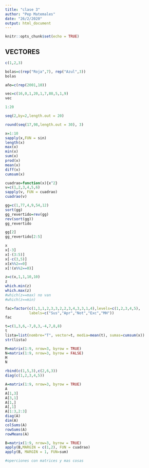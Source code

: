 ```yaml
---
title: "clase 3"
author: "Pep Matemales"
date: "26/2/2020"
output: html_document
---
```


```r
knitr::opts_chunk$set(echo = TRUE)
```

## VECTORES

```r
c(1,2,3)
```


```r
bolas=c(rep("Roja",7), rep("Azul",3))
bolas
```

```r
año=c(rep(2001,10))
```

```r
vec=c(16,0,1,20,1,7,88,5,1,9)
vec
```



```r
1:20
```
```r
seq(2,by=2,length.out = 20)
```


```r
round(seq(17,98,length.out = 30), 3)
```

```r
x=1:10
sapply(x,FUN = sin)
length(x)
max(x)
min(x)
sum(x)
prod(x)
mean(x)
diff(x)
cumsum(x)

```

```r
cuadrao=function(x){x^2}
v=c(1,2,3,4,5,6)
sapply(v, FUN = cuadrao)
cuadrao(v)
```

```r
gg=c(1,77,4,9,54,12)
sort(gg)
gg_revertido=rev(gg)
rev(sort(gg))
gg_revertido
```

```r
gg[2]
gg_revertido[2:5]
```
```r
x
x[-3]
x[-(3:5)]
x[-c(3,5)]
x[x%%2==0]
x[!(x%%2==0)]
```

```r
z=c(x,1,1,10,10)
z
which.min(z)
which.max(z)
#which(z==max) no van
#which(z==min)
```



```r
fac=factor(c(1,1,1,2,3,3,2,2,3,4,3,3,1,4),levels=c(1,2,3,4,5),
           labels=c("Sus","Apr","Not","Exc","MH"))
fac

```

```r
t=c(1,3,6,-7,8,3,-4,7,8,8)
t
lista=list(nombre="T", vector=t, media=mean(t), sumas=cumsum(x))
str(lista)
```


```r
M=matrix(1:9, nrow=3, byrow = TRUE)
N=matrix(1:9, nrow=3, byrow = FALSE)
M
N
```

```r
rbind(c(1,5,3),c(2,6,3))
diag(c(1,2,3,4,5))
```

```r
A=matrix(1:9, nrow=3, byrow = TRUE)
A
A[1,3]
A[3,1]
A[1,]
A[,1]
A[1:3,2:3]
diag(A)
dim(A)
colSums(A)
rowSums(A)
rowMeans(A)
```

```r
B=matrix(1:9, nrow=3, byrow = TRUE)
apply(B,MARGIN = c(1,2), FUN = cuadrao)
apply(B, MARGIN = 1, FUN=sum)
```

```r
#operciones con matrices y mas cosas



```







